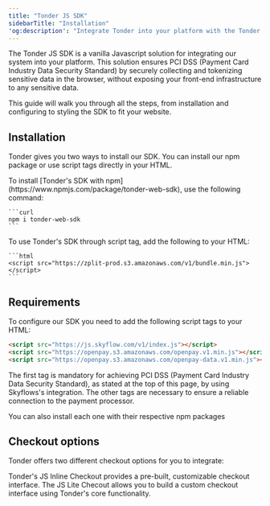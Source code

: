 ```yaml
---
title: "Tonder JS SDK"
sidebarTitle: "Installation"
'og:description': "Integrate Tonder into your platform with the Tonder JS SDK. Securely collect and tokenize sensitive data with our vanilla Javascript solution, ensuring PCI DSS compliance."
---
```


The Tonder JS SDK is a vanilla Javascript solution for integrating our system into your platform. This solution ensures PCI DSS (Payment Card Industry Data Security Standard) by securely collecting and tokenizing sensitive data in the browser, without exposing your front-end infrastructure to any sensitive data.

This guide will walk you through all the steps, from installation and configuring to styling the SDK to fit your website.

## Installation

Tonder gives you two ways to install our SDK. You can install our npm package or use script tags directly in your HTML.

<AccordionGroup>
  <Accordion title="NPM Package">
    To install [Tonder's SDK with npm](https://www.npmjs.com/package/tonder-web-sdk), use the following command:

    ```curl
    npm i tonder-web-sdk
    ```
  </Accordion>

  <Accordion title="Script tag">
    To use Tonder's SDK through script tag, add the following to your HTML:

    ```html
    <script src="https://zplit-prod.s3.amazonaws.com/v1/bundle.min.js"></script>
    ```
  </Accordion> 
</AccordionGroup>

## Requirements

To configure our SDK you need to add the following script tags to your HTML:

```html
<script src="https://js.skyflow.com/v1/index.js"></script>
<script src="https://openpay.s3.amazonaws.com/openpay.v1.min.js"></script>
<script src="https://openpay.s3.amazonaws.com/openpay-data.v1.min.js"></script>
```

The first tag is mandatory for achieving PCI DSS (Payment Card Industry Data Security Standard), as stated at the top of this page, by using Skyflows's integration. The other tags are necessary to ensure a reliable connection to the payment processor.

<Note>You can also install each one with their respective npm packages</Note>

## Checkout options

Tonder offers two different checkout options for you to integrate:

<CardGroup cols={2}>
  <Card title="Inline Checkout" href="/integration/sdks/web/js-inline-checkout">
    Tonder's JS Inline Checkout provides a pre-built, customizable checkout interface.
  </Card>

  <Card title="Lite Checkout" href="/integration/sdks/web/js-lite-checkout">
    The JS Lite Checout allows you to build a custom checkout interface using Tonder's core functionality.
  </Card>
</CardGroup>
